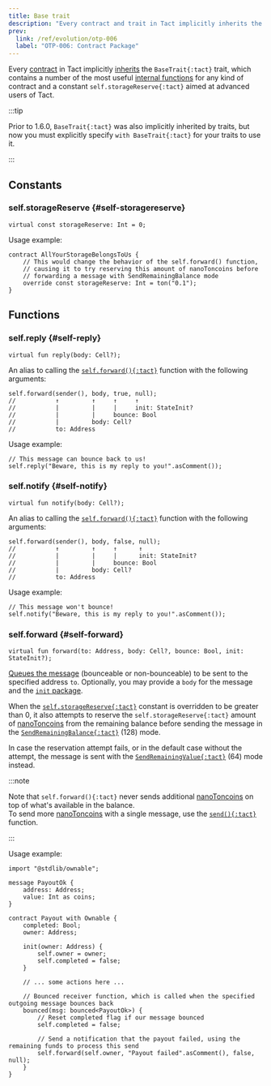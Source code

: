 ```yaml
---
title: Base trait
description: "Every contract and trait in Tact implicitly inherits the BaseTrait trait"
prev:
  link: /ref/evolution/otp-006
  label: "OTP-006: Contract Package"
---
```


Every [contract](/book/contracts) in Tact implicitly [inherits](/book/contracts#traits) the `BaseTrait{:tact}` trait, which contains a number of the most useful [internal functions](/book/contracts#internal-functions) for any kind of contract and a constant `self.storageReserve{:tact}` aimed at advanced users of Tact.

:::tip

  Prior to 1.6.0, `BaseTrait{:tact}` was also implicitly inherited by traits, but now you must explicitly specify `with BaseTrait{:tact}` for your traits to use it.

:::

## Constants

### self.storageReserve {#self-storagereserve}

```tact
virtual const storageReserve: Int = 0;
```

Usage example:

```tact
contract AllYourStorageBelongsToUs {
    // This would change the behavior of the self.forward() function,
    // causing it to try reserving this amount of nanoToncoins before
    // forwarding a message with SendRemainingBalance mode
    override const storageReserve: Int = ton("0.1");
}
```

## Functions

### self.reply {#self-reply}

```tact
virtual fun reply(body: Cell?);
```

An alias to calling the [`self.forward(){:tact}`](#self-forward) function with the following arguments:

```tact
self.forward(sender(), body, true, null);
//           ↑         ↑     ↑     ↑
//           |         |     |     init: StateInit?
//           |         |     bounce: Bool
//           |         body: Cell?
//           to: Address
```

Usage example:

```tact
// This message can bounce back to us!
self.reply("Beware, this is my reply to you!".asComment());
```

### self.notify {#self-notify}

```tact
virtual fun notify(body: Cell?);
```

An alias to calling the [`self.forward(){:tact}`](#self-forward) function with the following arguments:

```tact
self.forward(sender(), body, false, null);
//           ↑         ↑     ↑      ↑
//           |         |     |      init: StateInit?
//           |         |     bounce: Bool
//           |         body: Cell?
//           to: Address
```

Usage example:

```tact
// This message won't bounce!
self.notify("Beware, this is my reply to you!".asComment());
```

### self.forward {#self-forward}

```tact
virtual fun forward(to: Address, body: Cell?, bounce: Bool, init: StateInit?);
```

[Queues the message](/book/send#outbound-message-processing) (bounceable or non-bounceable) to be sent to the specified address `to`. Optionally, you may provide a `body` for the message and the [`init` package](/book/expressions#initof).

When the [`self.storageReserve{:tact}`](#self-storagereserve) constant is overridden to be greater than 0, it also attempts to reserve the `self.storageReserve{:tact}` amount of [nanoToncoins][nano] from the remaining balance before sending the message in the [`SendRemainingBalance{:tact}`](/book/message-mode#base-modes) ($128$) mode.

In case the reservation attempt fails, or in the default case without the attempt, the message is sent with the [`SendRemainingValue{:tact}`](/book/message-mode#base-modes) ($64$) mode instead.

:::note

  Note that `self.forward(){:tact}` never sends additional [nanoToncoins][nano] on top of what's available in the balance.\
  To send more [nanoToncoins][nano] with a single message, use the [`send(){:tact}`](/ref/core-common#send) function.

:::

Usage example:

```tact
import "@stdlib/ownable";

message PayoutOk {
    address: Address;
    value: Int as coins;
}

contract Payout with Ownable {
    completed: Bool;
    owner: Address;

    init(owner: Address) {
        self.owner = owner;
        self.completed = false;
    }

    // ... some actions here ...

    // Bounced receiver function, which is called when the specified outgoing message bounces back
    bounced(msg: bounced<PayoutOk>) {
        // Reset completed flag if our message bounced
        self.completed = false;

        // Send a notification that the payout failed, using the remaining funds to process this send
        self.forward(self.owner, "Payout failed".asComment(), false, null);
    }
}
```

[nano]: /book/integers#nanotoncoin
